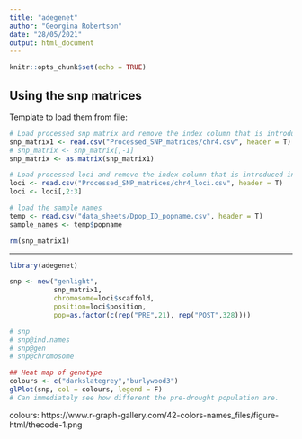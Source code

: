 ```yaml
---
title: "adegenet"
author: "Georgina Robertson"
date: "28/05/2021"
output: html_document
---
```


```r
knitr::opts_chunk$set(echo = TRUE)
```

## Using the snp matrices

Template to load them from file:
```r
# Load processed snp matrix and remove the index column that is introduced into csv when R creates csv
snp_matrix1 <- read.csv("Processed_SNP_matrices/chr4.csv", header = T)
# snp_matrix <- snp_matrix[,-1]
snp_matrix <- as.matrix(snp_matrix1)

# Load processed loci and remove the index column that is introduced into csv when R creates csv
loci <- read.csv("Processed_SNP_matrices/chr4_loci.csv", header = T)
loci <- loci[,2:3]

# load the sample names
temp <- read.csv("data_sheets/Dpop_ID_popname.csv", header = T)
sample_names <- temp$popname
```

```r
rm(snp_matrix1)
```

_____________________________________________________

```r
library(adegenet)
```

```r
snp <- new("genlight",
           snp_matrix1,
           chromosome=loci$scaffold,
           position=loci$position,
           pop=as.factor(c(rep("PRE",21), rep("POST",328))))
```

```r
# snp
# snp@ind.names
# snp@gen
# snp@chromosome
```

```r

## Heat map of genotype
colours <- c("darkslategrey","burlywood3")
glPlot(snp, col = colours, legend = F)
# Can immediately see how different the pre-drought population are.
```
colours: https://www.r-graph-gallery.com/42-colors-names_files/figure-html/thecode-1.png


